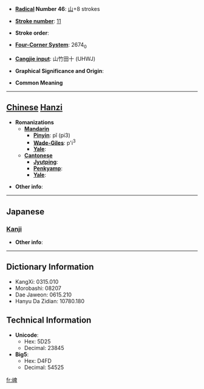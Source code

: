 * '''[[Wiktionary:Chinese radical index| Radical]] Number 46''': [[Wiktionary:Chinese radical index 山|山]]+8 strokes

* '''[[Wiktionary:Chinese total strokes index|Stroke number]]''': [[Wiktionary:Chinese total strokes index 11|11]]

* '''Stroke order''': 

* '''[[Wiktionary:Chinese four corner index|Four-Corner System]]''': 2674<sub>0</sub>

* '''[[Wiktionary:Chinese Cangjie index|Cangjie input]]''': 山竹田十 (UHWJ)

* '''Graphical Significance and Origin''': 

* '''Common Meaning'''

----

== [[Chinese]] [[Hanzi]] ==

* '''Romanizations'''
** '''[[Mandarin]]'''
*** '''[[Pinyin]]''': pǐ (pi3)
*** '''[[Wade-Giles]]''': p'i<sup>3</sup>
*** '''[[Yale]]''': 
** '''[[Cantonese]]'''
*** '''[[Jyutping]]''':
*** '''[[Penkyamp]]''': 
*** '''[[Yale]]''': 

* '''Other info''': 

----

==Japanese==
===[[Kanji]]===
{{kanji|on readings=[[へい]] (hei), [[ばい]] (bai), [[ひ]] (hi), [[び]] (bi)|kun readings=}}

* '''Other info''':  

----

== Dictionary Information ==

* KangXi: 0315.010
* Morobashi: 08207
* Dae Jaweon: 0615.210
* Hanyu Da Zidian: 10780.180

== Technical Information ==

* '''Unicode''':
** Hex: 5D25
** Decimal: 23845
* '''Big5''':
** Hex: D4FD
** Decimal: 54525

[[fr:崥]]